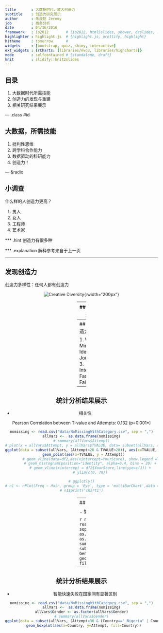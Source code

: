 ```yaml
---
title       : 大数据时代，放大创造力
subtitle    : 创造力研究展示
author      : 朱浚铭 Jeremy
job         : 商务分析
date        : 04/16/2016
framework   : io2012        # {io2012, html5slides, shower, dzslides, ...}
highlighter : highlight.js  # {highlight.js, prettify, highlight}
hitheme     : tomorrow      # 
widgets     : [bootstrap, quiz, shiny, interactive]
ext_widgets : {rCharts: [libraries/nvd3, libraries/highcharts]}
mode        : selfcontained # {standalone, draft}
knit        : slidify::knit2slides
---
```


## 目录

1. 大数据时代所需技能
2. 创造力的发现与重建
3. 相关研究结果展示

--- .class #id

## 大数据，所需技能

1. 批判性思维
2. 跨学科合作能力
3. 数据驱动的科研能力
4. 创造力！

--- &radio

## 小调查

什么样的人创造力更高？

1. 男人
2. 女人
3. 工程师
4. 艺术家

*** .hint
创造力有很多种

*** .explanation
解释参考来自于上一页

--- 

## 发现创造力

创造力多样性：任何人都有创造力

<center>![Creative Diversity](figure/Jab.png){:width="200px"}

---
## 发现创造力

1. 不同创造力水平
2. 创造力类型
3. 动机
4. 机遇


---
## 放大创造力

1. Wild Mind
2. Idea Journal
3. Intelligent Fast Failure

---
## 统计分析结果展示

- 相关性

Pearson Correlation between T-value and Attempts: 0.132 (p=0.001*)

```r
nomissing <- read.csv("data/NoMissingWithCategory.csv", sep = ",")
allVars <-  as.data.frame(nomissing)
# summary(allVars$Attempt)
# plot(x = allVars$Attempt, y = allVars$TVALUE, data= subset(allVars, (Attempt<50 & TVALUE< 30)))
ggplot(data = subset(allVars, (Attempt<20 & TVALUE<20)), aes(x=TVALUE, y=Attempt)) +
  geom_point(aes(x=TVALUE, y = Attempt))
        # geom_vline(data=df2,aes(xintercept=YourScore), show.legend =TRUE) +
        # geom_histogram(position="identity", alpha=0.4, bins = 20) +
        # geom_vline(xintercept = df2$YourScore,linetype=c(1)) +
        # ylim(c(0, 70))

# ggplotly()
# n1 <- nPlot(Freq ~ Hair, group = 'Eye', type = 'multiBarChart',data = subset(haireye, Sex == 'Male'))
# n1$print('chart1')
```

---
## 统计分析结果展示

- 智能快速失败在男、女间并无统计显著区别

```r
nomissing <- read.csv("data/NoMissingWithCategory.csv", sep = ",")
allVars <-  as.data.frame(nomissing)
allVars$Gender <- as.factor(allVars$Gender)
# summary(allVars$Gender)
ggplot(data = subset(allVars, Attempt<30), aes(x = Gender, y=Attempt)) +
  geom_boxplot(aes(x=Gender, y=Attempt, fill=Gender))
```

---
## 统计分析结果展示

- 智能快速失败在国家间有显著区别

```r
nomissing <- read.csv("data/NoMissingWithCategory.csv", sep = ",")
allVars <-  as.data.frame(nomissing)
allVars$Gender <- as.factor(allVars$Gender)
# summary(allVars$Gender)
ggplot(data = subset(allVars, (Attempt<30 & (Country==" Nigeria" | Country==" Mexico" | Country == " China"))), aes(x = Country, y = Attempt)) +
  geom_boxplot(aes(x=Country, y=Attempt, fill=Country))
```